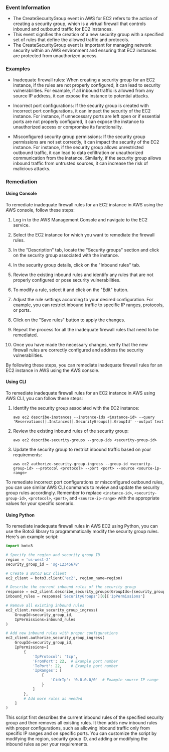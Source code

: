 
### Event Information

- The CreateSecurityGroup event in AWS for EC2 refers to the action of creating a security group, which is a virtual firewall that controls inbound and outbound traffic for EC2 instances.
- This event signifies the creation of a new security group with a specified set of rules that define the allowed traffic and protocols.
- The CreateSecurityGroup event is important for managing network security within an AWS environment and ensuring that EC2 instances are protected from unauthorized access.


### Examples

- Inadequate firewall rules: When creating a security group for an EC2 instance, if the rules are not properly configured, it can lead to security vulnerabilities. For example, if all inbound traffic is allowed from any source IP address, it can expose the instance to potential attacks.

- Incorrect port configurations: If the security group is created with incorrect port configurations, it can impact the security of the EC2 instance. For instance, if unnecessary ports are left open or if essential ports are not properly configured, it can expose the instance to unauthorized access or compromise its functionality.

- Misconfigured security group permissions: If the security group permissions are not set correctly, it can impact the security of the EC2 instance. For instance, if the security group allows unrestricted outbound traffic, it can lead to data exfiltration or unauthorized communication from the instance. Similarly, if the security group allows inbound traffic from untrusted sources, it can increase the risk of malicious attacks.

### Remediation

#### Using Console

To remediate inadequate firewall rules for an EC2 instance in AWS using the AWS console, follow these steps:

1. Log in to the AWS Management Console and navigate to the EC2 service.

2. Select the EC2 instance for which you want to remediate the firewall rules.

3. In the "Description" tab, locate the "Security groups" section and click on the security group associated with the instance.

4. In the security group details, click on the "Inbound rules" tab.

5. Review the existing inbound rules and identify any rules that are not properly configured or pose security vulnerabilities.

6. To modify a rule, select it and click on the "Edit" button.

7. Adjust the rule settings according to your desired configuration. For example, you can restrict inbound traffic to specific IP ranges, protocols, or ports.

8. Click on the "Save rules" button to apply the changes.

9. Repeat the process for all the inadequate firewall rules that need to be remediated.

10. Once you have made the necessary changes, verify that the new firewall rules are correctly configured and address the security vulnerabilities.

By following these steps, you can remediate inadequate firewall rules for an EC2 instance in AWS using the AWS console.

#### Using CLI

To remediate inadequate firewall rules for an EC2 instance in AWS using AWS CLI, you can follow these steps:

1. Identify the security group associated with the EC2 instance:
   ```
   aws ec2 describe-instances --instance-ids <instance-id> --query 'Reservations[].Instances[].SecurityGroups[].GroupId' --output text
   ```

2. Review the existing inbound rules of the security group:
   ```
   aws ec2 describe-security-groups --group-ids <security-group-id>
   ```

3. Update the security group to restrict inbound traffic based on your requirements:
   ```
   aws ec2 authorize-security-group-ingress --group-id <security-group-id> --protocol <protocol> --port <port> --source <source-ip-range>
   ```

To remediate incorrect port configurations or misconfigured outbound rules, you can use similar AWS CLI commands to review and update the security group rules accordingly. Remember to replace `<instance-id>`, `<security-group-id>`, `<protocol>`, `<port>`, and `<source-ip-range>` with the appropriate values for your specific scenario.

#### Using Python

To remediate inadequate firewall rules in AWS EC2 using Python, you can use the Boto3 library to programmatically modify the security group rules. Here's an example script:

```python
import boto3

# Specify the region and security group ID
region = 'us-west-2'
security_group_id = 'sg-12345678'

# Create a Boto3 EC2 client
ec2_client = boto3.client('ec2', region_name=region)

# Describe the current inbound rules of the security group
response = ec2_client.describe_security_groups(GroupIds=[security_group_id])
inbound_rules = response['SecurityGroups'][0]['IpPermissions']

# Remove all existing inbound rules
ec2_client.revoke_security_group_ingress(
    GroupId=security_group_id,
    IpPermissions=inbound_rules
)

# Add new inbound rules with proper configurations
ec2_client.authorize_security_group_ingress(
    GroupId=security_group_id,
    IpPermissions=[
        {
            'IpProtocol': 'tcp',
            'FromPort': 22,  # Example port number
            'ToPort': 22,    # Example port number
            'IpRanges': [
                {
                    'CidrIp': '0.0.0.0/0'  # Example source IP range
                }
            ]
        },
        # Add more rules as needed
    ]
)
```

This script first describes the current inbound rules of the specified security group and then removes all existing rules. It then adds new inbound rules with proper configurations, such as allowing inbound traffic only from specific IP ranges and on specific ports. You can customize the script by modifying the region, security group ID, and adding or modifying the inbound rules as per your requirements.

